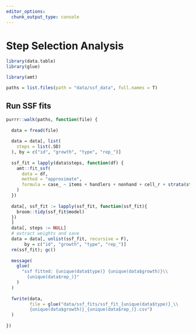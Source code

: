 ```yaml
---
editor_options: 
  chunk_output_type: console
---
```


# Step Selection Analysis

```r
library(data.table)
library(glue)

library(amt)
```

```r
paths = list.files(path = "data/ssf_data", full.names = T)
```

## Run SSF fits

```r
purrr::walk(paths, function(file) {
  
  data = fread(file)
  
  data = data[, list(
    steps = list(.SD)
  ), by = c("id", "growth", "type", "rep_")]
  
  ssf_fit = lapply(data$steps, function(df) {
    amt::fit_ssf(
      data = df,
      method = "approximate",
      formula = case_ ~ items + handlers + nonhand + cell_r + strata(step_id_)
    )
  })
  
  data[, ssf_fit := lapply(ssf_fit, function(ssf_fit){
    broom::tidy(ssf_fit$model)
  })
  ]
  data[, steps := NULL]
  # extract weights and save
  data = data[, unlist(ssf_fit, recursive = F),
       by = c("id", "growth", "type", "rep_")]
  rm(ssf_fit); gc()
  
  message(
    glue(
      "ssf fitted: {unique(data$type)} {unique(data$growth)}\\
        {unique(data$rep_)}"
    )
  )
  
  fwrite(data,
         file = glue("data/ssf_fits/ssf_fit_{unique(data$type)}_\\
         {unique(data$growth)}_{unique(data$rep_)}.csv")
  )
  
})
```
